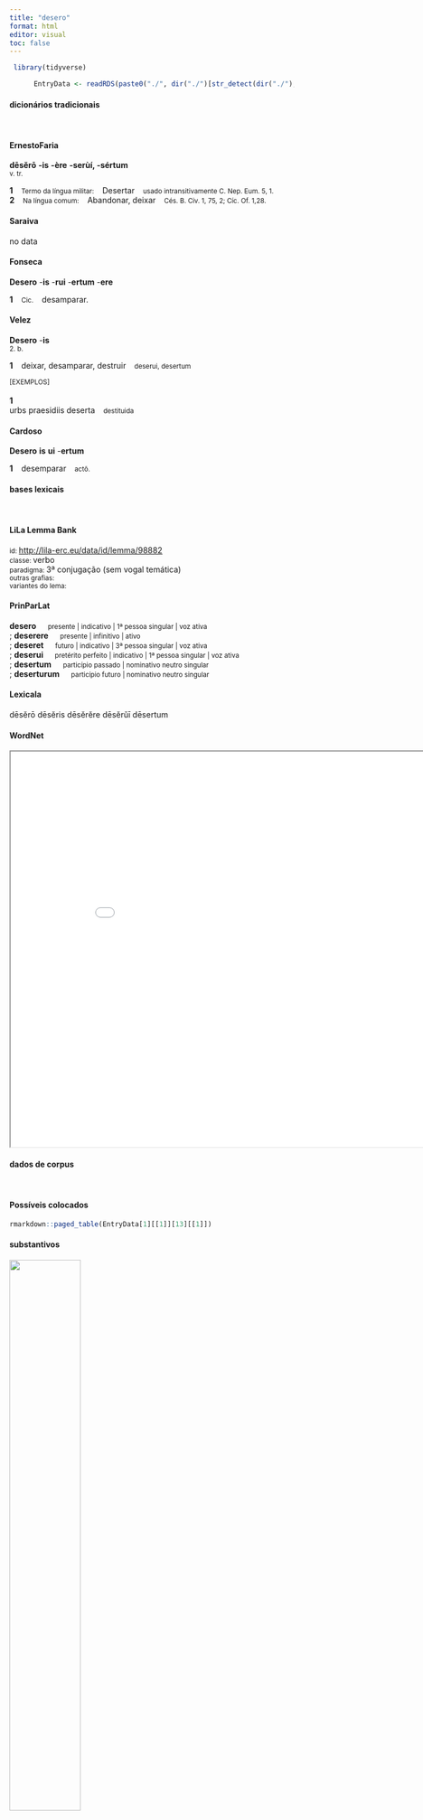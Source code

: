 ```yaml
---
title: "desero"
format: html
editor: visual
toc: false
---
```



```r
 library(tidyverse) 

      EntryData <- readRDS(paste0("./", dir("./")[str_detect(dir("./"), "_xx100-101-115-101-114-111xx_.rds")]))

```


#### dicionários tradicionais

&emsp;




::: panel-tabset

#### ErnestoFaria

<b>dēsĕrō</b> <b>-is</b> <b>-ère</b> <b>-serùí, -sértum</b> <br> <small>v. tr.</small> <br> <small></small>   <p> <b>1</b> &ensp; <small>Termo da língua militar:</small> &ensp; Desertar &ensp; <small>usado intransitivamente C. Nep. Eum. 5, 1.</small> <br> <b>2</b> &ensp; <small>Na língua comum:</small> &ensp; Abandonar, deixar &ensp; <small>Cés. B. Civ. 1, 75, 2; Cíc. Of. 1,28.</small> </p>




#### Saraiva

no data




#### Fonseca

<b>Desero</b> -<b>is</b> -<b>rui</b> -<b>ertum</b> -<b>ere</b>   <p> <b>1</b> &ensp; <small>Cic.</small> &ensp; desamparar. </p>




#### Velez

<b>Desero</b> -<b>is</b> <br> <small>2. b.</small>   <p> <b>1</b> &ensp; deixar, desamparar, destruir &ensp; <small>deserui, desertum</small> </p>   <p><small>[EXEMPLOS]</small><br> <br><b>1</b><br>urbs praesidiis deserta &ensp; <small>destituida</small> </p>




#### Cardoso

<b>Desero</b> <b>is</b> <b>ui</b> -<b>ertum</b>   <p> <b>1</b> &ensp; desemparar &ensp; <small>actõ.</small> </p>


:::



#### bases lexicais

&emsp;






::: panel-tabset

#### LiLa Lemma Bank

<small> id: </small> <a href=' http://lila-erc.eu/data/id/lemma/98882 ' target="_blank"> http://lila-erc.eu/data/id/lemma/98882 </a> <br>
<small> classe: </small> verbo    <br>
<small> paradigma: </small> 3ª conjugação (sem vogal temática) <br>
<small> outras grafias: </small>  <br>
<small> variantes do lema: </small>  <br>





#### PrinParLat

<b> desero </b>&emsp;<small> presente | indicativo | 1ª pessoa singular | voz ativa </small><br>
; <b> deserere </b>&emsp;<small> presente | infinitivo | ativo </small><br>
; <b> deseret </b>&emsp;<small> futuro | indicativo | 3ª pessoa singular | voz ativa </small><br>
; <b> deserui </b>&emsp;<small> pretérito perfeito | indicativo | 1ª pessoa singular | voz ativa </small><br>
; <b> desertum </b>&emsp;<small> particípio passado | nominativo neutro singular </small><br>
; <b> deserturum </b>&emsp;<small> particípio futuro | nominativo neutro singular </small><br>





#### Lexicala

dēsĕrō 
 dēsĕris 
 dēsĕrĕre 
 dēsĕrŭī 
 dēsertum




#### WordNet

<iframe width='900' height='700' src='Media/Tree__xx100-101-115-101-114-111xx__sem_type_lexemes_pt.html'>

</iframe>


:::



#### dados de corpus

&emsp;




::: panel-tabset

#### Possíveis colocados

```r

rmarkdown::paged_table(EntryData[1][[1]][13][[1]])

```


#### substantivos

![](./Media/wordcloud__xx100-101-115-101-114-111xx__BY_collocate_scoreSUBST.webp){width=50% fig-alt='This chart plots collocate by scoreSUBST, for the headword desero here are all the values plotted: collocate: nec; scoreSUBST: 0. collocate: qua; scoreSUBST: 0. collocate: sed; scoreSUBST: 0'}




#### adjetivos

![](./Media/wordcloud__xx100-101-115-101-114-111xx__BY_collocate_scoreADJ.webp){width=50% fig-alt='This chart plots collocate by scoreADJ, for the headword desero here are all the values plotted: collocate: nec; scoreADJ: 0. collocate: qua; scoreADJ: 0. collocate: sed; scoreADJ: 0'}




#### verbos

![](./Media/wordcloud__xx100-101-115-101-114-111xx__BY_collocate_scoreVERBO.webp){width=50% fig-alt='This chart plots collocate by scoreVERBO, for the headword desero here are all the values plotted: collocate: nec; scoreVERBO: 0. collocate: qua; scoreVERBO: 0. collocate: sed; scoreVERBO: 0'}




#### advérbios

![](./Media/wordcloud__xx100-101-115-101-114-111xx__BY_collocate_scoreADV.webp){width=50% fig-alt='This chart plots collocate by scoreADV, for the headword desero here are all the values plotted: collocate: nec; scoreADV: 0. collocate: qua; scoreADV: 2. collocate: sed; scoreADV: 0'}




#### preposições e conjunções

![](./Media/wordcloud__xx100-101-115-101-114-111xx__BY_collocate_scoreFUNC.webp){width=50% fig-alt='This chart plots collocate by scoreFUNC, for the headword desero here are all the values plotted: collocate: nec; scoreFUNC: 0. collocate: qua; scoreFUNC: 0. collocate: sed; scoreFUNC: 0'}


:::



::: panel-tabset

#### ExemplosTraduzidos

<p> ita fit ut illud breue uitae reliquum nec auide appetundum senibus nec sine causa <b>deserundum</b> sit <br> <small> Cic.Sen.72 <br> Assim resulta que aquele breve restante de vida nem deve ser desejado avidamente pelos velhos, nem deve ser abandonado sem motivo. <small> [JDD, de outra edição] </small> </small> </p>
; <p> quam multas existimatis insulas esse <b>desertas</b> quam multas aut metu relictas aut a praedonibus captas urbis esse sociorum <br> <small> Cic.Man.32 <br> Quão numerosas ilhas vós julgais que foram abandonadas, quão numerosas cidades dos aliados foram deixadas por medo ou tomadas pelos piratas? <small> [JDD] </small> </small> </p>
; <p> ad primam tibi hoc scribo me ita dolere ut non modo a mente non <b>deserar</b> sed id ipsum doleam me tam firma mente ubi utar et quibus cum non habere <br> <small> Cic.Att.3.15.2 <br> À primeira te escrevo isto: que eu sofro de tal modo que não só não sou abandonado por minha mente, mas sofro exatamente por isso, não ter onde nem com quem usar essa mente tão lúcida. <small> [JDD, de outra edição] </small> </small> </p>





#### Frequência por autor

![](./Media/barchart__xx100-101-115-101-114-111xx__lemma_BY_author_Frequencies.webp){width=50% fig-alt='This charts plots the frequency of lemma by author_Frequencies. The Phaedrus subcorpus registers the highest normalized frequency, with the value of 3.04 and an absolute frequency of 2. The Sallustius subcorpus follows, with a normalized frequency of 0.93 and an absolute frequency of 1. the subcorpus with the least normalized frequency is Suetonius with the normalized value of 0 and an absolute freqeuncy of 0. here are all the values: subcorpus: Caesar ; normalized frequency: 3 ; absolute frequency: 1.13301608882846. subcorpus: Cicero ; normalized frequency: 27 ; absolute frequency: 1.68199147790985. subcorpus: Horatius ; normalized frequency: 1 ; absolute frequency: 0.888020602077968. subcorpus: Ovidius ; normalized frequency: 1 ; absolute frequency: 1.71585449553878. subcorpus: Phaedrus ; normalized frequency: 2 ; absolute frequency: 3.0362835888872. subcorpus: Sallustius ; normalized frequency: 1 ; absolute frequency: 0.927557740469344. subcorpus: Seneca ; normalized frequency: 11 ; absolute frequency: 2.05296653664545. subcorpus: Suetonius ; normalized frequency: 0 ; absolute frequency: 0. subcorpus: Tacitus ; normalized frequency: 0 ; absolute frequency: 0. subcorpus: Vergilius ; normalized frequency: 0 ; absolute frequency: 0. subcorpus: Hieronymus ; normalized frequency: 0 ; absolute frequency: 0'}




#### Frequência por gênero

![](./Media/barchart__xx100-101-115-101-114-111xx__lemma_BY_genre_Frequencies.webp){width=50% fig-alt='This charts plots the frequency of lemma by genre_Frequencies. The Poesia.trágica subcorpus registers the highest normalized frequency, with the value of 4.34 and an absolute frequency of 5. The Poesia.didática subcorpus follows, with a normalized frequency of 2.54 and an absolute frequency of 3. the subcorpus with the least normalized frequency is Poesia.épica with the normalized value of 0 and an absolute freqeuncy of 0. here are all the values: subcorpus: Prosa.histórica ; normalized frequency: 4 ; absolute frequency: 0.973733537817376. subcorpus: Prosa.filosófica ; normalized frequency: 11 ; absolute frequency: 1.81216124940281. subcorpus: Prosa.oratória ; normalized frequency: 15 ; absolute frequency: 1.44018895279061. subcorpus: Prosa.epistolográfica ; normalized frequency: 7 ; absolute frequency: 1.85484512043244. subcorpus: Poesia.lírica ; normalized frequency: 1 ; absolute frequency: 0.84125515268781. subcorpus: Poesia.didática ; normalized frequency: 3 ; absolute frequency: 2.54474510136568. subcorpus: Poesia.trágica ; normalized frequency: 5 ; absolute frequency: 4.34329395413482. subcorpus: Poesia.épica ; normalized frequency: 0 ; absolute frequency: 0. subcorpus: Prosa.ficcional ; normalized frequency: 0 ; absolute frequency: 0'}




#### Frequência por século

![](./Media/barchart__xx100-101-115-101-114-111xx__lemma_BY_period_Frequencies.webp){width=50% fig-alt='This charts plots the frequency of lemma by period_Frequencies. The I.d.C. subcorpus registers the highest normalized frequency, with the value of 2.14 and an absolute frequency of 14. The I.a.C. subcorpus follows, with a normalized frequency of 1.49 and an absolute frequency of 32. the subcorpus with the least normalized frequency is II.d.C. with the normalized value of 0 and an absolute freqeuncy of 0. here are all the values: subcorpus: I.a.C. ; normalized frequency: 32 ; absolute frequency: 1.48941121712823. subcorpus: I.d.C. ; normalized frequency: 14 ; absolute frequency: 2.14165519351384. subcorpus: II.d.C. ; normalized frequency: 0 ; absolute frequency: 0. subcorpus: IV.d.C. ; normalized frequency: 0 ; absolute frequency: 0'}


:::

